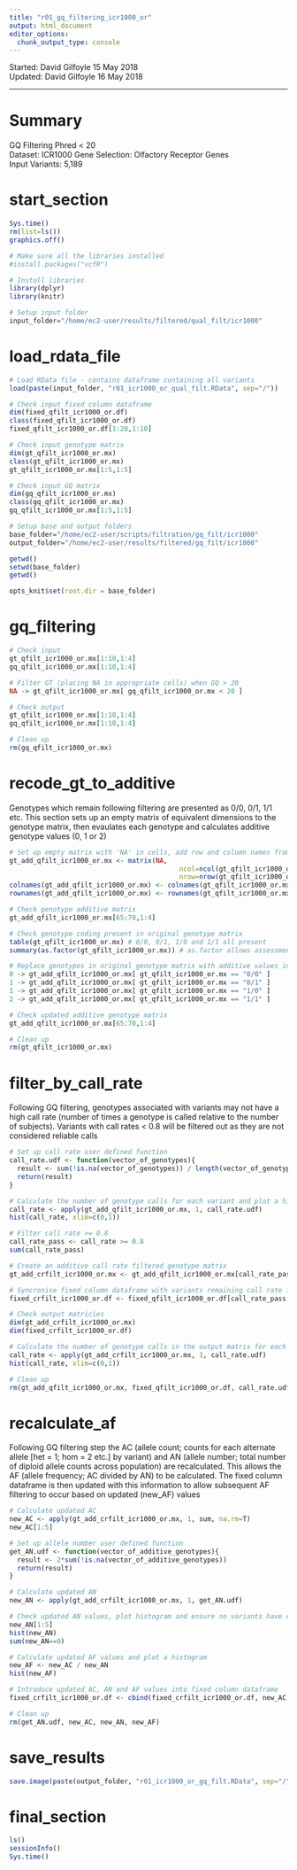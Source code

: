 ```yaml
---
title: "r01_gq_filtering_icr1000_or"
output: html_document
editor_options: 
  chunk_output_type: console
---
```


Started: David Gilfoyle 15 May 2018  
Updated: David Gilfoyle 16 May 2018

---

# Summary

GQ Filtering Phred < 20  
Dataset: ICR1000 
Gene Selection: Olfactory Receptor Genes  
Input Variants: 5,189

# start_section

```r

Sys.time()
rm(list=ls())
graphics.off()

# Make sure all the libraries installed 
#install.packages("vcfR")

# Install libraries
library(dplyr)
library(knitr)

# Setup input folder
input_folder="/home/ec2-user/results/filtered/qual_filt/icr1000"

```

# load_rdata_file

```r

# Load RData file - contains dataframe containing all variants
load(paste(input_folder, "r01_icr1000_or_qual_filt.RData", sep="/"))

# Check input fixed column dataframe
dim(fixed_qfilt_icr1000_or.df)
class(fixed_qfilt_icr1000_or.df)
fixed_qfilt_icr1000_or.df[1:20,1:10]

# Check input genotype matrix
dim(gt_qfilt_icr1000_or.mx)
class(gt_qfilt_icr1000_or.mx)
gt_qfilt_icr1000_or.mx[1:5,1:5]

# Check input GQ matrix
dim(gq_qfilt_icr1000_or.mx)
class(gq_qfilt_icr1000_or.mx)
gq_qfilt_icr1000_or.mx[1:5,1:5]

# Setup base and output folders
base_folder="/home/ec2-user/scripts/filtration/gq_filt/icr1000"
output_folder="/home/ec2-user/results/filtered/gq_filt/icr1000"

getwd()
setwd(base_folder)
getwd()

opts_knit$set(root.dir = base_folder)

```

# gq_filtering

```r

# Check input
gt_qfilt_icr1000_or.mx[1:10,1:4]
gq_qfilt_icr1000_or.mx[1:10,1:4]

# Filter GT (placing NA in appropriate cells) when GQ > 20
NA -> gt_qfilt_icr1000_or.mx[ gq_qfilt_icr1000_or.mx < 20 ]

# Check output
gt_qfilt_icr1000_or.mx[1:10,1:4]
gq_qfilt_icr1000_or.mx[1:10,1:4]

# Clean up
rm(gq_qfilt_icr1000_or.mx)

```

# recode_gt_to_additive  
Genotypes which remain following filtering are presented as 0/0, 0/1, 1/1 etc. This section sets up an empty matrix of equivalent dimensions to the genotype matrix, then evaulates each genotype and calculates additive genotype values (0, 1 or 2)  

```r

# Set up empty matrix with 'NA' in cells, add row and column names from genotype matrix
gt_add_qfilt_icr1000_or.mx <- matrix(NA, 
                                           ncol=ncol(gt_qfilt_icr1000_or.mx),
                                           nrow=nrow(gt_qfilt_icr1000_or.mx))
colnames(gt_add_qfilt_icr1000_or.mx) <- colnames(gt_qfilt_icr1000_or.mx)
rownames(gt_add_qfilt_icr1000_or.mx) <- rownames(gt_qfilt_icr1000_or.mx)

# Check genotype additive matrix
gt_add_qfilt_icr1000_or.mx[65:70,1:4]

# Check genotype coding present in original genotype matrix
table(gt_qfilt_icr1000_or.mx) # 0/0, 0/1, 1/0 and 1/1 all present
summary(as.factor(gt_qfilt_icr1000_or.mx)) # as.factor allows assessment on NA values present

# Replace genotypes in original genotype matrix with additive values into the additive genotype matrix
0 -> gt_add_qfilt_icr1000_or.mx[ gt_qfilt_icr1000_or.mx == "0/0" ]
1 -> gt_add_qfilt_icr1000_or.mx[ gt_qfilt_icr1000_or.mx == "0/1" ]
1 -> gt_add_qfilt_icr1000_or.mx[ gt_qfilt_icr1000_or.mx == "1/0" ]
2 -> gt_add_qfilt_icr1000_or.mx[ gt_qfilt_icr1000_or.mx == "1/1" ]

# Check updated additive genotype matrix
gt_add_qfilt_icr1000_or.mx[65:70,1:4]

# Clean up
rm(gt_qfilt_icr1000_or.mx)

```

# filter_by_call_rate
Following GQ filtering, genotypes associated with variants may not have a high call rate (number of times a genotype is called relative to the number of subjects). Variants with call rates < 0.8 will be filtered out as they are not considered reliable calls   

```r

# Set up call rate user defined function
call_rate.udf <- function(vector_of_genotypes){
  result <- sum(!is.na(vector_of_genotypes)) / length(vector_of_genotypes)
  return(result)
}

# Calculate the number of genotype calls for each variant and plot a histogram
call_rate <- apply(gt_add_qfilt_icr1000_or.mx, 1, call_rate.udf)
hist(call_rate, xlim=c(0,1))

# Filter call rate >= 0.8
call_rate_pass <- call_rate >= 0.8
sum(call_rate_pass)

# Create an additive call rate filtered genotype matrix
gt_add_crfilt_icr1000_or.mx <- gt_add_qfilt_icr1000_or.mx[call_rate_pass,]

# Syncronise fixed column dataframe with variants remaining call rate filtered additive genotype matrix
fixed_crfilt_icr1000_or.df <- fixed_qfilt_icr1000_or.df[call_rate_pass,]

# Check output matricies
dim(gt_add_crfilt_icr1000_or.mx)
dim(fixed_crfilt_icr1000_or.df)

# Calculate the number of genotype calls in the output matrix for each variant and plot a histogram 
call_rate <- apply(gt_add_crfilt_icr1000_or.mx, 1, call_rate.udf)
hist(call_rate, xlim=c(0,1))

# Clean up
rm(gt_add_qfilt_icr1000_or.mx, fixed_qfilt_icr1000_or.df, call_rate.udf, call_rate, call_rate_pass)

```

# recalculate_af
Following GQ filtering step the AC (allele count; counts for each alternate allele [het = 1; hom = 2 etc.] by variant) and AN (allele number; total number of diploid allele counts across population) are recalculated. This allows the AF (allele frequency; AC divided by AN) to be calculated. The fixed column dataframe is then updated with this information to allow subsequent AF filtering to occur based on updated (new_AF) values  

```r

# Calculate updated AC
new_AC <- apply(gt_add_crfilt_icr1000_or.mx, 1, sum, na.rm=T)
new_AC[1:5]

# Set up allele number user defined function
get_AN.udf <- function(vector_of_additive_genotypes){
  result <- 2*sum(!is.na(vector_of_additive_genotypes))
  return(result)
}

# Calculate updated AN
new_AN <- apply(gt_add_crfilt_icr1000_or.mx, 1, get_AN.udf)

# Check updated AN values, plot histogram and ensure no variants have AN = 0
new_AN[1:5]
hist(new_AN)
sum(new_AN==0)

# Calculate updated AF values and plot a histogram
new_AF <- new_AC / new_AN
hist(new_AF)

# Introduce updated AC, AN and AF values into fixed column dataframe
fixed_crfilt_icr1000_or.df <- cbind(fixed_crfilt_icr1000_or.df, new_AC, new_AN, new_AF)

# Clean up
rm(get_AN.udf, new_AC, new_AN, new_AF)

```

# save_results

```r

save.image(paste(output_folder, "r01_icr1000_or_gq_filt.RData", sep="/"))

```

# final_section

```r

ls()
sessionInfo()
Sys.time()

```
